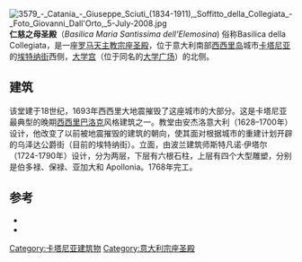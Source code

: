 {{Infobox church
| denomination = [[罗马天主教|罗马天主教]]
| name = 仁慈之母圣殿
| other name = Basilica Maria Santissima dell'Elemosina
| image = Catania BW 2012-10-06 11-23-47.JPG
| coordinates = {{coord|37|30|15.2|N|15|5|11.5|E|display=inline,title}}
| country = [[意大利|意大利]]
| style = [[西西里巴洛克|西西里巴洛克]]
| year completed = 1768
}}
[[File:3579_-_Catania_-_Giuseppe_Sciuti_(1834-1911),_Soffitto_della_Collegiata_-_Foto_Giovanni_Dall'Orto,_5-July-2008.jpg|thumb]]
'''仁慈之母圣殿'''（''Basilica Maria Santissima dell'Elemosina'') 俗称Basilica della Collegiata，是一座[[罗马天主教|罗马天主教]][[宗座圣殿|宗座圣殿]]，位于意大利南部[[西西里岛|西西里岛]]城市[[卡塔尼亚|卡塔尼亚]]的[[埃特纳街|埃特纳街]]西侧，[[大学宫_(卡塔尼亚)|大学宫]]（位于同名的[[大学广场_(卡塔尼亚)|大学广场]]）的北侧。

==建筑==
该堂建于18世纪，1693年西西里大地震摧毁了这座城市的大部分。这是卡塔尼亚最典型的晚期[[西西里巴洛克|西西里巴洛克]]风格建筑之一。教堂由安杰洛意大利（1628–1700年）设计，他改变了以前被地震摧毁的建筑的朝向，使其面对根据城市的重建计划开辟的乌泽达公爵街（目前的埃特纳街）。立面，由波兰建筑师斯特凡诺·伊塔尔（1724-1790年）设计，分为两层，下层有六根石柱，上层有四个大型雕塑，分别是伯多禄、保禄、亚加大和 Apollonia。1768年完工。

==参考==
*{{cite book|first=Giuseppe|last= Rasà Napoli|title= Guida alle Chiese di Catania|publisher= Tringale Editore|location=Catania|year=1984}}
*{{cite book|first=Salvatore|last= Boscarino|title= Sicilia barocca - Architettura e città 1610-1760|publisher=Officina Edizioni|location=Rome|year=1986}}
[[Category:卡塔尼亚建筑物|Category:卡塔尼亚建筑物]]
[[Category:意大利宗座圣殿|Category:意大利宗座圣殿]]